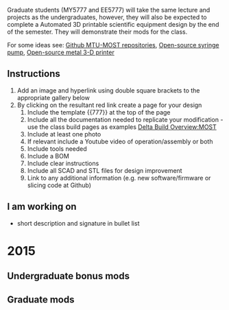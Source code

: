 {{777}}

Graduate students (MY5777 and EE5777) will take the same lecture and projects as the undergraduates, however, they will also be expected to complete a Automated 3D printable scientific equipment design by the end of the semester. They will demonstrate their mods for the class.

For some ideas see: [https://github.com/mtu-most?tab=repositories Github MTU-MOST repositories], [[Open-source syringe pump]], [[Open-source metal 3-D printer]]

==Instructions==
# Add an image and hyperlink using double square brackets to the appropriate gallery below
# By clicking on the resultant red link create a page for your design
## Include the template <nowiki> {{777}} </nowiki> at the top of the page
## Include all the documentation needed to replicate your modification - use the class build pages as examples [[Delta Build Overview:MOST]]
## Include at least one photo
## If relevant include a Youtube video of operation/assembly or both
## Include tools needed
## Include a BOM
## Include clear instructions
## Include all SCAD and STL files for design improvement
## Link to any additional information (e.g. new software/firmware or slicing code at Github)

== I am working on ==
* short description and signature in bullet list
=2015=
==Undergraduate bonus mods==
==Graduate mods==
{{gallery
|width=250
|height=250
|Image:Gyro_mini_nutating_mixer.jpeg | [http://www.appropedia.org/Gyro_mini_nutating_mixer Gyro Mini Nutating Mixer] By:[[user:Dhwani|Dhwani Trivedi]]
|Image:Assembled.JPG | [http://www.appropedia.org/Sample_Rotator_Mixer Sample Rotator/Mixer] By:[[user:Karan|Karan Dhankani]]
}}